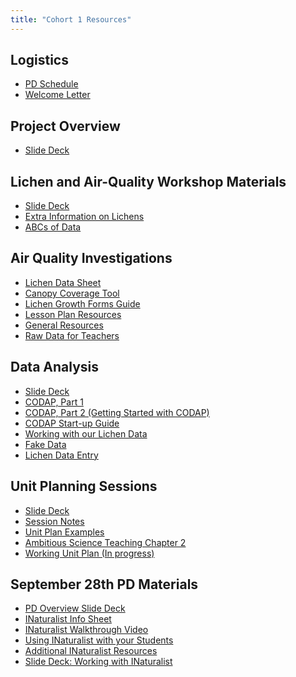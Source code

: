 ```yaml
---
title: "Cohort 1 Resources"
---
```


## Logistics

-   [PD Schedule](https://docs.google.com/spreadsheets/u/1/d/1lbs5EHNsPRz7WPxwOy46eII42zxn2T4Ck48eqQf-6MM/edit#gid=0)
-   [Welcome Letter](https://docs.google.com/document/d/1HDRJc3JusTBC6qhro-PYFmGGok-y87ngFJaiYhNeYSU/edit)

## Project Overview

-   [Slide Deck](https://docs.google.com/document/d/1HDRJc3JusTBC6qhro-PYFmGGok-y87ngFJaiYhNeYSU/edit)

## Lichen and Air-Quality Workshop Materials

-   [Slide Deck](https://docs.google.com/presentation/d/1KMD6J9C4fECd_nOG-S13dU4j_3JoWvv-75fOyRN4q4g/edit?usp=sharing)
-   [Extra Information on Lichens](https://docs.google.com/document/d/1y-8ilRuwaLegiiC4QvbKe0uZZUO07xZ_j4gFD32Fvzo/edit?usp=sharing)
-   [ABCs of Data](https://docs.google.com/document/d/1giyIqZkXTtKAat7HYg4WTHORJRgEsnHDP9k-3Oqq-rY/edit?usp=drive_link)

## Air Quality Investigations

-   [Lichen Data Sheet](https://drive.google.com/file/d/1G38L6yA5o8yAqwql9UswhfbfV0jE3t_r/view?usp=drive_link)
-   [Canopy Coverage Tool](https://drive.google.com/file/d/1qMhYVX_iNl1byiAE3mkuTJM419yvZmO7/view?usp=drive_link)
-   [Lichen Growth Forms Guide](https://drive.google.com/file/d/17AGM604e-CnwT69TdhO-nNOVeLGCF1Wp/view?usp=drive_link)
-   [Lesson Plan Resources](https://drive.google.com/drive/folders/1mWk4yunw_-HYhThL2GubRfwZ95s5mPTI?usp=drive_link)
-   [General Resources](https://drive.google.com/drive/folders/1mlspP84Gm9z5DJXg3TuRcQ275spwOA6m?usp=drive_link)
-   [Raw Data for Teachers](https://drive.google.com/drive/folders/1MnhRBhzsYrzPtU3QPfJPVAp0764XVtrV?usp=drive_link)

## Data Analysis

-   [Slide Deck](https://docs.google.com/presentation/d/1JV-nDUo-koad3nF7rH3v02TwBQHBnPKSC_5AP3zVxAc/edit?usp=sharing)
-   [CODAP, Part 1](https://codap.concord.org/app/static/dg/en/cert/index.html#file=examples:Getting%20started%20with%20CODAP)
-   [CODAP, Part 2 (Getting Started with CODAP)](https://codap.concord.org/app/static/dg/en/cert/index.html?url=https://concord-consortium.github.io/codap-data/example-documents/src/documents/get_started_2.codap)
-   [CODAP Start-up Guide](https://codap.concord.org/wp-content/uploads/codap-start-up-guide.pdf)
-   [Working with our Lichen Data](https://codap.concord.org/app/static/dg/en/cert/index.html#shared=https%3A%2F%2Fcfm-shared.concord.org%2FWaBTKqmTehbxHSidXoOJ%2Ffile.json)
-   [Fake Data](https://docs.google.com/spreadsheets/d/10MZiBKm6L_r0KfNOmmjhF7LOj2PSnD0C4UXqOnuJ7Jg/edit#gid=0)
-   [Lichen Data Entry](https://docs.google.com/spreadsheets/d/1o103XfrZcfgaGruErqrP3K1ITAc2nQ2p3qzuDfl8vbA/edit#gid=487726477)

## Unit Planning Sessions

-   [Slide Deck](https://docs.google.com/presentation/d/1lMnhEQSoprVg4qEdbCmmnaOBMoxgIxYf/edit#slide=id.p6)
-   [Session Notes](https://docs.google.com/document/d/1m-6KByNAGkEoykiszo3rCTRZ3rxoy1lxCAkLPoEghHY/edit)
-   [Unit Plan Examples](https://drive.google.com/drive/folders/1ALLJbAqcjVmGKdWsBmlPzejL45lkEk04?usp=drive_link)
-   [Ambitious Science Teaching Chapter 2](https://drive.google.com/file/d/1GHq_6U_OMNLgDmuAy-ECUHeF10fXxNdn/view?usp=drive_link)
-   [Working Unit Plan (In progress)](https://docs.google.com/document/d/1vOJRRFksWWnHcjYPo-1exJIQ2MbfTLsZqRC431l5pFU/edit)

## September 28th PD Materials

-   [PD Overview Slide Deck](https://docs.google.com/presentation/d/1BxZir47_00v09a9A-BQicyb_AGIGveHs/edit#slide=id.g3064e890bdd_0_1005)
-   [INaturalist Info Sheet](https://drive.google.com/file/d/1KQPMVMpQaAzNurFLOfQY05sdQwkC0Nk-/view)
-   [INaturalist Walkthrough Video](https://drive.google.com/file/d/1a-L1bsbh_6RxvP2-7Pfv4PNYlK1XU7tz/view)
-   [Using INaturalist with your Students](https://drive.google.com/file/d/1zEoUZEVrarGzNCPZYONcXzOhAN1KgjOa/view?usp=drive_link)
-   [Additional INaturalist Resources](https://docs.google.com/document/d/1xb0HIGK0UtUIKO0ZKF_WLg4uErk4A1Y02ThpfgZU-IA/edit?usp=drive_link)
-   [Slide Deck: Working with INaturalist](https://docs.google.com/presentation/d/1Grw2RPjqANBqqkPC0L0mznnCiX1wuz6UItMawE0_57k/edit?usp=sharing)
